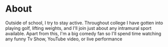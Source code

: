 <h1>About</h1>

<p>
Outside of school, I try to stay active. Throughout college I have gotten into playing golf, lifting weights, and 
I'll join just about any intramural sport available. Apart from this, I'm a big comedy fan so I'll spend time watching any funny Tv Show, YouTube video, or live performance
</p>